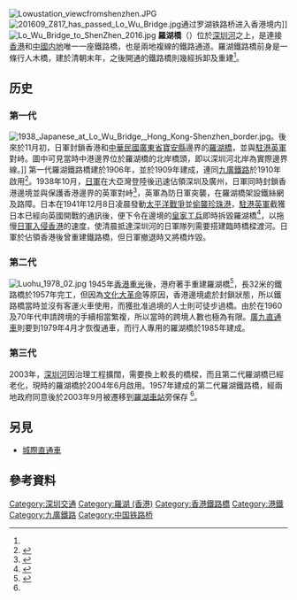 [[File:Lowustation_viewcfromshenzhen.JPG|thumb]]
[[File:201609_Z817_has_passed_Lo_Wu_Bridge.jpg|thumb]]通过罗湖铁路桥进入香港境内]]
[[File:Lo_Wu_Bridge_to_ShenZhen_2016.jpg|thumb]]
'''羅湖橋'''（{{lang-en|'''Lo Wu Bridge'''}}）位於[[深圳河|深圳河]]之上，是連接[[香港|香港]]和[[中國内地|中國内地]]唯一一座鐵路橋，也是兩地複線的鐵路通道。羅湖鐵路橋前身是一條行人木橋，建於清朝末年，之後開通的鐵路橋則幾經拆卸及重建<ref name="羅湖鐵路橋的保育"/>。

== 历史 ==
=== 第一代 ===
[[File:1938_Japanese_at_Lo_Wu_Bridge,_Hong_Kong-Shenzhen_border.jpg|thumb]]。後來於11月初，日軍封鎖香港和[[中華民國大陸時期|中華民國]][[廣東省_(中華民國)|廣東省]][[寶安縣|寶安縣]]邊界的[[羅湖橋|羅湖橋]]，並與[[駐港英軍|駐港英軍]]對峙。圖中可見當時中港邊界位於羅湖橋的北岸橋頭，即以深圳河北岸為實際邊界線。]]
第一代羅湖鐵路橋建於1906年，並於1909年建成，連同[[九廣鐵路|九廣鐵路]]於1910年啟用<ref>{{cite web |url=http://www.kcrc.com/en/images/about/KCRC018_Booklet.pdf |title=存档副本 |accessdate=2010-12-01  |deadurl=yes |archiveurl=https://web.archive.org/web/20110716043736/http://www.kcrc.com/en/images/about/KCRC018_Booklet.pdf |archivedate=2011-07-16 }}</ref>。1938年10月，[[日軍|日軍]]在大亞灣登陸後迅速佔領深圳及廣州，日軍同時封鎖香港邊境並與保護香港邊界的英軍對峙<ref>{{cite web |title=羅湖橋 |url=https://www.hk-place.com/viewtext.php?id=131 |website=香港地方 |accessdate=2020-09-08 |archiveurl=https://web.archive.org/web/20200112194244/https://www.hk-place.com/viewtext.php?id=131 |archivedate=2020-01-12 |deadurl=no }}</ref>，英軍為防日軍突襲，在羅湖橋架設鐵絲網及路障。日本在1941年12月8日凌晨發動[[太平洋戰爭|太平洋戰爭]]並[[偷襲珍珠港|偷襲珍珠港]]，[[駐港英軍|駐港英軍]]截獲日本已經向英國開戰的通訊後，便下令在邊境的[[皇家工兵|皇家工兵]]即時拆毀羅湖橋<ref name="b9789888254347-159">{{cite book |author1=鄺智文 |coauthors=蔡耀倫 |title=孤獨前哨──太平洋戰爭中的香港戰役 |date=2013-09 |publisher=天地圖書 |location=香港 |isbn=9789888254347 |pages=159}}</ref>，以拖慢[[日軍入侵香港|日軍入侵香港]]的速度，使清晨抵達深圳河的日軍隊列需要搭建臨時橋樑渡河。日軍於佔領香港後曾重建鐵路橋，但日軍撤退時又將橋炸毀。

=== 第二代 ===
[[File:Luohu_1978_02.jpg|thumb]]
1945年[[香港重光|香港重光]]後，港府著手重建羅湖橋<ref name="羅湖鐵路橋的保育">{{cite web |url=https://www.dsd.gov.hk/EN/Files/open_day/2012/PDF/SZ_River_Regulations_06.pdf |title=羅湖鐵路橋的保育 |accessdate=2008-12-13 |deadurl=no |archiveurl=https://web.archive.org/web/20180616131649/https://www.dsd.gov.hk/EN/Files/open_day/2012/PDF/SZ_River_Regulations_06.pdf |archivedate=2018-06-16 }}</ref>，長32米的鐵路橋於1957年完工，但因為[[文化大革命|文化大革命]]等原因，香港邊境處於封鎖狀態，所以鐵路橋當時並沒有客運火車使用，而獲批准過境的人士則可徒步過橋。由於在1960及70年代申請跨境的手續相當繁複，所以當時的跨境人數也極為有限。[[廣九直通車|廣九直通車]]則要到1979年4月才恢復通車，而行人專用的羅湖橋於1985年建成。

=== 第三代 ===
2003年，[[深圳河|深圳河]]因治理工程擴闊，需要換上較長的橋樑，而且第二代羅湖橋已經老化，現時的羅湖橋於2004年6月啟用。1957年建成的第二代羅湖鐵路橋，經兩地政府同意後於2003年9月被遷移到[[羅湖站_(香港)|羅湖車站]]旁保存
<ref name="羅湖鐵路橋的保育"/>。

== 另見 ==
*[[城際直通車|城際直通車]]

== 參考資料 ==
{{reflist|2}}

[[Category:深圳交通|Category:深圳交通]]
[[Category:羅湖_(香港)|Category:羅湖 (香港)]]
[[Category:香港鐵路橋|Category:香港鐵路橋]]
[[Category:港鐵|Category:港鐵]]
[[Category:九廣鐵路|Category:九廣鐵路]]
[[Category:中国铁路桥|Category:中国铁路桥]]